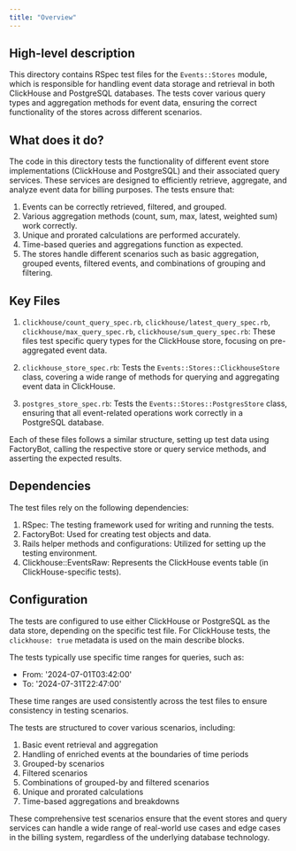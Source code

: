 ```yaml
---
title: "Overview"
---
```


## High-level description
This directory contains RSpec test files for the `Events::Stores` module, which is responsible for handling event data storage and retrieval in both ClickHouse and PostgreSQL databases. The tests cover various query types and aggregation methods for event data, ensuring the correct functionality of the stores across different scenarios.

## What does it do?
The code in this directory tests the functionality of different event store implementations (ClickHouse and PostgreSQL) and their associated query services. These services are designed to efficiently retrieve, aggregate, and analyze event data for billing purposes. The tests ensure that:

1. Events can be correctly retrieved, filtered, and grouped.
2. Various aggregation methods (count, sum, max, latest, weighted sum) work correctly.
3. Unique and prorated calculations are performed accurately.
4. Time-based queries and aggregations function as expected.
5. The stores handle different scenarios such as basic aggregation, grouped events, filtered events, and combinations of grouping and filtering.

## Key Files
1. `clickhouse/count_query_spec.rb`, `clickhouse/latest_query_spec.rb`, `clickhouse/max_query_spec.rb`, `clickhouse/sum_query_spec.rb`: These files test specific query types for the ClickHouse store, focusing on pre-aggregated event data.

2. `clickhouse_store_spec.rb`: Tests the `Events::Stores::ClickhouseStore` class, covering a wide range of methods for querying and aggregating event data in ClickHouse.

3. `postgres_store_spec.rb`: Tests the `Events::Stores::PostgresStore` class, ensuring that all event-related operations work correctly in a PostgreSQL database.

Each of these files follows a similar structure, setting up test data using FactoryBot, calling the respective store or query service methods, and asserting the expected results.

## Dependencies
The test files rely on the following dependencies:

1. RSpec: The testing framework used for writing and running the tests.
2. FactoryBot: Used for creating test objects and data.
3. Rails helper methods and configurations: Utilized for setting up the testing environment.
4. Clickhouse::EventsRaw: Represents the ClickHouse events table (in ClickHouse-specific tests).

## Configuration
The tests are configured to use either ClickHouse or PostgreSQL as the data store, depending on the specific test file. For ClickHouse tests, the `clickhouse: true` metadata is used on the main describe blocks.

The tests typically use specific time ranges for queries, such as:
- From: '2024-07-01T03:42:00'
- To: '2024-07-31T22:47:00'

These time ranges are used consistently across the test files to ensure consistency in testing scenarios.

The tests are structured to cover various scenarios, including:

1. Basic event retrieval and aggregation
2. Handling of enriched events at the boundaries of time periods
3. Grouped-by scenarios
4. Filtered scenarios
5. Combinations of grouped-by and filtered scenarios
6. Unique and prorated calculations
7. Time-based aggregations and breakdowns

These comprehensive test scenarios ensure that the event stores and query services can handle a wide range of real-world use cases and edge cases in the billing system, regardless of the underlying database technology.